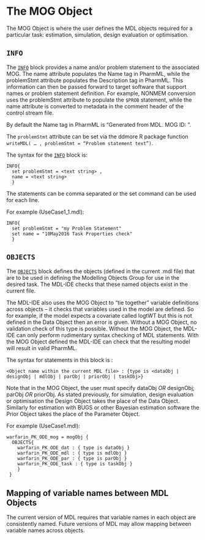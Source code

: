 # The MOG Object

The MOG Object is where the user defines the MDL objects required for a
particular task: estimation, simulation, design evaluation or
optimisation.

## `INFO`

The [`INFO`] block provides a name and/or problem statement to the
associated MOG. The name attribute populates the Name tag in
PharmML, while the problemStmt attribute populates the Description
tag in PharmML. This information can then be passed forward to target
software that support names or problem statement definition. For
example, NONMEM conversion uses the problemStmt attribute to
populate the `$PROB` statement, while the name attribute is converted
to metadata in the comment header of the control stream file.

By default the Name tag in PharmML is “Generated from MDL. MOG ID: <MOG
object name>”.

The `problemStmt` attribute can be set via the ddmore R package function
`writeMDL( … , problemStmt = “Problem statement text”)`.

The syntax for the [`INFO`] block is:
   
```
INFO{
  set problemStmt = <text string> ,
  name = <text string>
  }
```
   
The statements can be comma separated or the set command can be used
for each line.

For example (UseCase1_1.mdl):
   
```
INFO{
  set problemStmt = "my Problem Statement"
  set name = "10May2016 Task Properties check"
  }
```
   
## `OBJECTS`

The [`OBJECTS`] block defines the objects (defined in the current .mdl
file) that are to be used in defining the Modelling Objects Group for
use in the desired task. The MDL-IDE checks that these named objects
exist in the current file.

The MDL-IDE also uses the MOG Object to “tie together” variable
definitions across objects – it checks that variables used in the model
are defined. So for example, if the model expects a covariate called
logtWT but this is not defined in the Data Object then an error is
given. Without a MOG Object, no validation check of this type is
possible. Without the MOG Object, the MDL-IDE can only perform
rudimentary syntax checking of MDL statements. With the MOG Object
defined the MDL-IDE can check that the resulting model will result in
valid PharmML.

The syntax for statements in this block is :
   
```
<Object name within the current MDL file> : {type is <dataObj | 
designObj | mdlObj | parObj | priorObj | taskObj>}
```
   
Note that in the MOG Object, the user must specify dataObj *OR*
designObj; parObj *OR* priorObj. As stated previously,
for simulation, design evaluation or optimisation the Design Object
takes the place of the Data Object. Similarly for estimation with BUGS
or other Bayesian estimation software the Prior Object takes the place
of the Parameter Object.

For example (UseCase1.mdl):
   
```
warfarin_PK_ODE_mog = mogObj {
  OBJECTS{
    warfarin_PK_ODE_dat : { type is dataObj }
    warfarin_PK_ODE_mdl : { type is mdlObj }
    warfarin_PK_ODE_par : { type is parObj }
    warfarin_PK_ODE_task : { type is taskObj }
    }
 }
```
   
## Mapping of variable names between MDL Objects

The current version of MDL requires that variable names in each object
are consistently named. Future versions of MDL may allow mapping between
variable names across objects.

